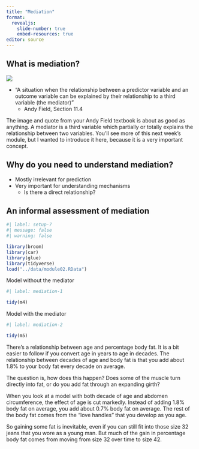 ```yaml
---
title: "Mediation"
format: 
  revealjs:
    slide-number: true
    embed-resources: true
editor: source
---
```


## What is mediation?

![](../images/mediator-01.png)

-   "A situation when the relationship between a predictor variable and an outcome variable can be explained by their relationship to a third variable (the mediator)"
    -   Andy Field, Section 11.4
    
::: notes
The image and quote from your Andy Field textbook is about as good as anything. A mediator is a third variable which partially or totally explains the relationship between two variables. You'll see more of this next week's module, but I wanted to introduce it here, because it is a very important concept.
:::

## Why do you need to understand mediation?

-   Mostly irrelevant for prediction
-   Very important for understanding mechanisms
    -   Is there a direct relationship?
    
::: notes

:::

## An informal assessment of mediation

```r
#| label: setup-7
#| message: false
#| warning: false

library(broom)
library(car)
library(glue)
library(tidyverse)
load("../data/module02.RData")
```

Model without the mediator

```r
#| label: mediation-1

tidy(m4)
```

Model with the mediator

```r
#| label: mediation-2

tidy(m5)
```



::: notes

There's a relationship between age and percentage body fat. It is a bit easier to follow if you convert age in years to age in decades. The relationship between decades of age and body fat is that you add about 1.8% to your body fat every decade on average.

The question is, how does this happen? Does some of the muscle turn directly into fat, or do you add fat through an expanding girth?

When you look at a model with both decade of age and abdomen circumference, the effect of age is cut markedly. Instead of adding 1.8% body fat on average, you add about 0.7% body fat on average. The rest of the body fat comes from the "love handles" that you develop as you age.

So gaining some fat is inevitable, even if you can still fit into those size 32 jeans that you wore as a young man. But much of the gain in percentage body fat comes from moving from size 32 over time to size 42.

:::

